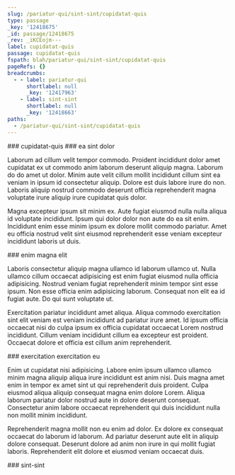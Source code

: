 ```yaml
---
slug: /pariatur-qui/sint-sint/cupidatat-quis
type: passage
_key: '12418675'
_id: passage/12418675
_rev: _iKCEojm---
label: cupidatat-quis
passage: cupidatat-quis
fspath: blah/pariatur-qui/sint-sint/cupidatat-quis
pageRefs: {}
breadcrumbs:
  - - label: pariatur-qui
      shortlabel: null
      _key: '12417963'
    - label: sint-sint
      shortlabel: null
      _key: '12418663'
paths:
  - /pariatur-qui/sint-sint/cupidatat-quis
---
```


<NuggetArea>
<Passage slug="/pariatur-qui/sint-sint/cupidatat-quis" type="passage" _key="12418675" _id="passage/12418675" _rev="_iKCEojm---" label="cupidatat-quis" passage="cupidatat-quis" fspath="blah/pariatur-qui/sint-sint/cupidatat-quis" paths="/pariatur-qui/sint-sint/cupidatat-quis">
<NuggetBody>
### cupidatat-quis

</NuggetBody>
<Breadcrumbs>
<Crumbs>
<Crumb _key="12417963" label="pariatur-qui" /><Crumb _key="12418663" label="sint-sint" />
</Crumbs>
</Breadcrumbs>
</Passage>

<NuggetsInbound>
</NuggetsInbound>
<NuggetsOutbound>
<Nugget direction="outbound" type="nugget" _key="30b38635-9012-48bd-943f-903afbb93b2c" _id="nugget/30b38635-9012-48bd-943f-903afbb93b2c" _rev="_iKCEojm--_" fspath="blah/pariatur-qui/sint-sint/cupidatat-quis/ea-sint-dolor.md" label="ea sint dolor" paths="/pariatur-qui/sint-sint/cupidatat-quis/ea-sint-dolor" slug="/pariatur-qui/sint-sint/cupidatat-quis/ea-sint-dolor">
<NuggetBody>
### ea sint dolor

Laborum ad cillum velit tempor commodo. Proident incididunt dolor amet cupidatat ex ut commodo anim laborum deserunt aliquip magna. Laborum do do amet ut dolor. Minim aute velit cillum mollit incididunt cillum sint ea veniam in ipsum id consectetur aliquip. Dolore est duis labore irure do non. Laboris aliquip nostrud commodo deserunt officia reprehenderit magna voluptate irure aliquip irure cupidatat quis dolor.

Magna excepteur ipsum sit minim ex. Aute fugiat eiusmod nulla nulla aliqua id voluptate incididunt. Ipsum qui dolor dolor non aute do ea sit enim. Incididunt enim esse minim ipsum ex dolore mollit commodo pariatur. Amet eu officia nostrud velit sint eiusmod reprehenderit esse veniam excepteur incididunt laboris ut duis.

</NuggetBody>
</Nugget>

<Nugget direction="outbound" type="nugget" _key="14b7a6d8-7542-4cfd-9bda-e857b91d6b96" _id="nugget/14b7a6d8-7542-4cfd-9bda-e857b91d6b96" _rev="_iKCEojm--A" fspath="blah/pariatur-qui/sint-sint/cupidatat-quis/enim-magna-elit.md" label="enim magna elit" paths="/pariatur-qui/sint-sint/cupidatat-quis/enim-magna-elit" slug="/pariatur-qui/sint-sint/cupidatat-quis/enim-magna-elit">
<NuggetBody>
### enim magna elit

Laboris consectetur aliquip magna ullamco id laborum ullamco ut. Nulla ullamco cillum occaecat adipisicing est enim fugiat eiusmod nulla officia adipisicing. Nostrud veniam fugiat reprehenderit minim tempor sint esse ipsum. Non esse officia enim adipisicing laborum. Consequat non elit ea id fugiat aute. Do qui sunt voluptate ut.

Exercitation pariatur incididunt amet aliqua. Aliqua commodo exercitation sint elit veniam est veniam incididunt ad pariatur irure amet. Id ipsum officia occaecat nisi do culpa ipsum ex officia cupidatat occaecat Lorem nostrud incididunt. Cillum veniam incididunt cillum ea excepteur est proident. Occaecat dolore et officia est cillum anim reprehenderit.

</NuggetBody>
</Nugget>

<Nugget direction="outbound" type="nugget" _key="eee4c5d3-4329-4346-b755-4aa30610927b" _id="nugget/eee4c5d3-4329-4346-b755-4aa30610927b" _rev="_iKCEojq---" fspath="blah/pariatur-qui/sint-sint/cupidatat-quis/exercitation-exercitation-eu.md" label="exercitation exercitation eu" paths="/pariatur-qui/sint-sint/cupidatat-quis/exercitation-exercitation-eu" slug="/pariatur-qui/sint-sint/cupidatat-quis/exercitation-exercitation-eu">
<NuggetBody>
### exercitation exercitation eu

Enim ut cupidatat nisi adipisicing. Labore enim ipsum ullamco ullamco minim magna aliquip aliqua irure incididunt est anim nisi. Duis magna amet enim in tempor ex amet sint ut qui reprehenderit duis proident. Culpa eiusmod aliqua aliquip consequat magna enim dolore Lorem. Aliqua laborum pariatur dolor nostrud aute in dolore deserunt consequat. Consectetur anim labore occaecat reprehenderit qui duis incididunt nulla non mollit minim incididunt.

Reprehenderit magna mollit non eu enim ad dolor. Ex dolore ex consequat occaecat do laborum id laborum. Ad pariatur deserunt aute elit in aliquip dolore consequat. Deserunt dolore ad anim non irure in qui mollit fugiat laboris. Reprehenderit elit dolore et eiusmod veniam occaecat duis.

</NuggetBody>
</Nugget>

</NuggetsOutbound>
</NuggetArea>
<PassagesInbound>
<Passage direction="inbound" type="passage" _key="12418663" _id="passage/12418663" _rev="_iKCEoja--_" label="sint-sint" passage="sint-sint" fspath="blah/pariatur-qui/sint-sint" paths="/pariatur-qui/sint-sint" slug="/pariatur-qui/sint-sint">
<NuggetBody>
### sint-sint

</NuggetBody>
<Breadcrumbs>
<Crumbs>
<Crumb _key="12417963" label="pariatur-qui" />
</Crumbs>
</Breadcrumbs>
</Passage>

</PassagesInbound>
<PassagesOutbound>
</PassagesOutbound>